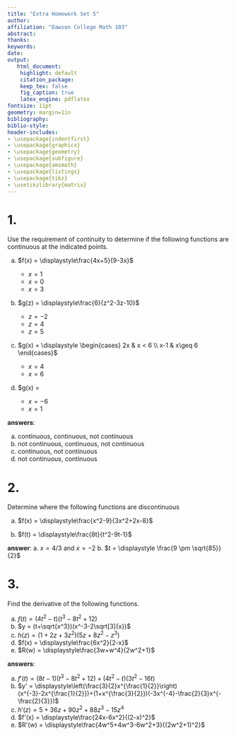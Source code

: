 ```yaml
---
title: "Extra Homework Set 5"
author: 
affiliation: "Dawson College Math 103"
abstract:
thanks:
keywords:
date:
output:
   html_document:
    highlight: default
    citation_package:
    keep_tex: false
    fig_caption: true
    latex_engine: pdflatex
fontsize: 11pt
geometry: margin=1in
bibliography:
biblio-style:
header-includes:
- \usepackage{indentfirst}
- \usepackage{graphicx}
- \usepackage{geometry}
- \usepackage{subfigure}
- \usepackage{amsmath}
- \usepackage{listings}
- \usepackage{tikz}
- \usetikzlibrary{matrix}
---
```


\vspace{0.25in}



# 1. 

Use the requirement of continuity to determine if the following functions are continuous at the indicated points.

a. $f(x) = \displaystyle\frac{4x+5}{9-3x}$
   * $x=1$
   * $x=0$
   * $x=3$

b. $g(z) = \displaystyle\frac{6}{z^2-3z-10}$
   * $z=-2$
   * $z=4$
   * $z=5$

c. $g(x) = \displaystyle \begin{cases} 2x & x < 6 \\ x-1 & x\geq 6 \end{cases}$

   * $x=4$
   * $x=6$

d. $g(x) = \displaystyle \begin{cases} 1-3x & x<-6 \\ 7 & x=-6 \\ x^3 & -6 < x < 1 \\ 1 & x=1 \\ 2-x & x>1 \end{cases}

   * $x=-6$
   * $x=1$
   
**answers**:

a. continuous, continuous, not continuous 
b. not continuous, continuous, not continuous
c. continuous, not continuous
d. not continuous, continuous

# 2.

Determine where the following functions are discontinuous

a. $f(x) = \displaystyle\frac{x^2-9}{3x^2+2x-8}$

b. $f(t) = \displaystyle\frac{8t}{t^2-9t-1}$

**answer**:
a. $x = 4/3$ and $x=-2$
b. $t = \displaystyle \frac{9 \pm \sqrt{85}}{2}$

# 3.

Find the derivative of the following functions.

a. $f(t) = (4t^2-t)(t^3-8t^2+12)$
b. $y = (t+\sqrt{x^3})(x^-3-2\sqrt[3]{x})$
c. $h(z) = (1+2z+3z^2)(5z+8z^2-z^3)$
d. $f(x) = \displaystyle\frac{6x^2}{2-x}$
e. $R(w) = \displaystyle\frac{3w+w^4}{2w^2+1}$


**answers**:

a. $f'(t) = (8t-1)(t^3-8t^2+12)+(4t^2-t)(3t^2-16t)$
b. $y' = \displaystyle\left(\frac{3}{2}x^{\frac{1}{2}}\right)(x^{-3}-2x^{\frac{1}{2}})+(1+x^{\frac{3}{2}})(-3x^{-4}-\frac{2}{3}x^{-\frac{2}{3}})$
c. $h'(z) = 5 + 36z+90z^2+88z^3-15z^4$
d. $f'(x) = \displaystyle\frac{24x-6x^2}{(2-x)^2}$
e. $R'(w) = \displaystyle\frac{4w^5+4w^3-6w^2+3}{(2w^2+1)^2}$ 

